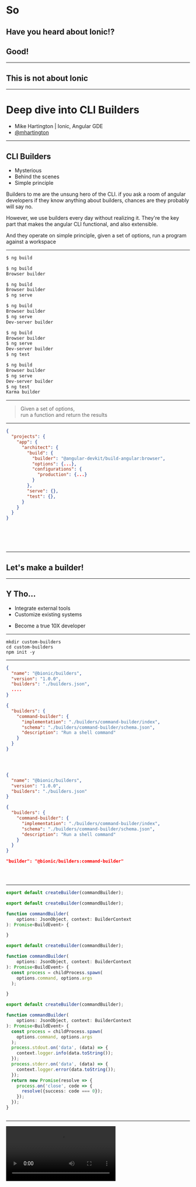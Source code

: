 
<Head>
  <title>Deep dive into CLI Builders</title>
</Head>

# So

<Appear>

## Have you heard about Ionic!?

## Good!


</Appear>

---

## This is not about Ionic

---

# Deep dive into CLI Builders


- Mike Hartington | Ionic, Angular GDE
- [@mhartington](https://twitter.com/mhartington)

---

## CLI Builders
- Mysterious
- Behind the scenes
- Simple principle

<Notes>

Builders to me are the unsung hero of the CLI. if you ask a room of angular developers if they know anything about builders, chances are they probably will say no.

However, we use builders every day without realizing it. They're the key part that makes the angular CLI functional, and also extensible.

And they operate on simple principle, given a set of options, run a program against a workspace

</Notes>


---


<CodeSurfer>

```diff
$ ng build
```


```diff
$ ng build
Browser builder
```

```diff
$ ng build
Browser builder
$ ng serve
```

```diff
$ ng build
Browser builder
$ ng serve
Dev-server builder
```

```diff
$ ng build
Browser builder
$ ng serve
Dev-server builder
$ ng test
```

```diff
$ ng build
Browser builder
$ ng serve
Dev-server builder
$ ng test
Karma builder
```

</CodeSurfer>

---

> Given a set of options, <br/> run a function and return the results


---

<CodeSurfer>

```json showNumbers
{
  "projects": {
    "app": {
      "architect": {
        "build": {
          "builder": "@angular-devkit/build-angular:browser",
          "options": {...},
          "configurations": {
            "production": {...}
          }
        },
        "serve": {},
        "test": {},
      }
    }
  }
}
```


```diff 5:11 title="Our architect. High level settings"
```

```diff 6 title="What builder gets called"
```

```diff 7 title="Our options that get passed"
```

```diff 8:10 title="Overrides for production"
```


```diff 6[23:59] title="Package and builder lookup"
```

</CodeSurfer>

---


## Let's make a builder!

---

## Y Tho...
- Integrate external tools
- Customize existing systems

<Appear>

- Become a true 10X developer

</Appear>

---

```shell
mkdir custom-builders
cd custom-builders
npm init -y
```

---


<CodeSurfer>


```json title="package.json" showNumbers
{
  "name": "@bionic/builders",
  "version": "1.0.0",
  "builders": "./builders.json",
  ....
}
```

```json title="builder.json"
{
  "builders": {
    "command-builder": {
      "implementation": "./builders/command-builder/index",
      "schema": "./builders/command-builder/schema.json",
      "description": "Run a shell command"
    }
  }
}
```

```diff 4 title="Our builder logic"
```

```diff 5 title="Our scheme, to validate options"
```

```diff 6 title="A description desciption"
```

```json 1:17
{
  "name": "@bionic/builders",
  "version": "1.0.0",
  "builders": "./builders.json"
}

{
  "builders": {
    "command-builder": {
      "implementation": "./builders/command-builder/index",
      "schema": "./builders/command-builder/schema.json",
      "description": "Run a shell command"
    }
  }
}

"builder": "@bionic/builders:command-builder"
```

```diff 2[12:27],17[13:28]
```

```diff 2[12:27],9[6:20],17[13:28,30:43]
```

```diff 2[12:27],9[6:20],10,17[13:28,30:43]
```

</CodeSurfer>


---

<CodeSurfer>


```typescript title="builders/command-builder/index" showNumbers
export default createBuilder(commandBuilder);

```

```typescript
export default createBuilder(commandBuilder);

function commandBuilder(
    options: JsonObject, context: BuilderContext
): Promise<BuildEvent> {

}
```

```typescript
export default createBuilder(commandBuilder);

function commandBuilder(
    options: JsonObject, context: BuilderContext
): Promise<BuildEvent> {
  const process = childProcess.spawn(
    options.command, options.args
  );

}
```

```typescript
export default createBuilder(commandBuilder);

function commandBuilder(
    options: JsonObject, context: BuilderContext
): Promise<BuildEvent> {
  const process = childProcess.spawn(
    options.command, options.args
  );
  process.stdout.on('data', (data) => {
    context.logger.info(data.toString());
  });
  process.stderr.on('data', (data) => {
    context.logger.error(data.toString());
  });
  return new Promise(resolve => {
    process.on('close', code => {
      resolve({success: code === 0});
    });
  });
}
```


```diff 1:20
```


</CodeSurfer>

---

<Video src="command-builder-2.mov" />


---

## Something more complex?
### New Webpack plugin

---


<CodeSurfer>

```typescript title="./builders/extend-builder/index.ts" showNumbers
export default createBuilder(extendExisitingBuilder);

function extendExisitingBuilder(
  options: BuilderOptions,
  context: BuilderContext
): Observable<BuilderOutput> {
}
```

```typescript
export default createBuilder(extendExisitingBuilder);

function extendExisitingBuilder(
  options: BuilderOptions,
  context: BuilderContext
): Observable<BuilderOutput> {
  const targetSpec = targetFromTargetString(
    options.browserTarget
  );

}
```

```diff title="Returns the target, builder, and config" 7:9 subtitle="{ project:string, target:string, configuration:string }"
```


```typescript
export default createBuilder(extendExisitingBuilder);

function extendExisitingBuilder(
  options: BuilderOptions,
  context: BuilderContext
): Observable<BuilderOutput> {
  const targetSpec = targetFromTargetString(
    options.browserTarget
  );

  return forkJoin(
    from(context.getTargetOptions(targetSpec)),
    from(context.getBuilderNameForTarget(targetSpec))
  )
}
```


```diff title="Get the options listed in angular.json" 12
```

```diff title="Get the builder name we want to run" 13 subtitle="@angular-devkit/build-angular:browser"
```

```typescript
export default createBuilder(extendExisitingBuilder);

function extendExisitingBuilder(
  options: BuilderOptions,
  context: BuilderContext
): Observable<BuilderOutput> {
  const targetSpec = targetFromTargetString(
    options.browserTarget
  );

  return forkJoin(
    from(context.getTargetOptions(targetSpec)),
    from(context.getBuilderNameForTarget(targetSpec))
  ).pipe(
    concatMap(([buildOptions, buildName]) =>
      from(
        context.validateOptions(
          buildOptions,
          buildName
        )
      )
    ),
  );
}
```


```diff title="Validates public options with internals" 17:20
```

```typescript
export default createBuilder(extendExisitingBuilder);

function extendExisitingBuilder(
  options: BuilderOptions,
  context: BuilderContext
): Observable<BuilderOutput> {
  const targetSpec = targetFromTargetString(
    options.browserTarget
  );

  return forkJoin(
    from(context.getTargetOptions(targetSpec)),
    from(context.getBuilderNameForTarget(targetSpec))
  ).pipe(
    concatMap(([buildOptions, buildName]) =>
      from(
        context.validateOptions(
          buildOptions,
          buildName
        )
      )
    ),
    concatMap(finalOpts =>
      extendBuilder(executeBrowserBuilder)(
        finalOpts,
        context
      )
    )
  );
}
```

```ts
export default createBuilder(extendExisitingBuilder);

function extendExisitingBuilder(
  options: BuilderOptions,
  context: BuilderContext
): Observable<BuilderOutput> {
  const targetSpec = targetFromTargetString(
    options.browserTarget
  );

  return forkJoin(
    from(context.getTargetOptions(targetSpec)),
    from(context.getBuilderNameForTarget(targetSpec))
  ).pipe(
    concatMap(([buildOptions, buildName]) =>
      from(
        context.validateOptions(
          buildOptions,
          buildName
        )
      )
    ),
    concatMap(finalOpts =>
      extendBuilder(executeBrowserBuilder)(
        finalOpts,
        context
      )
    )
  );
}

export function extendBuilder(builder) {
  return (options: any, context: BuilderContext) => {
    return builder(options, context, {
      webpackConfiguration(config) {
        return config;
      }
    });
  };
}
```

```ts title="~=[,,_,,]:3"
export default createBuilder(extendExisitingBuilder);

function extendExisitingBuilder(
  options: BuilderOptions,
  context: BuilderContext
): Observable<BuilderOutput> {
  const targetSpec = targetFromTargetString(
    options.browserTarget
  );

  return forkJoin(
    from(context.getTargetOptions(targetSpec)),
    from(context.getBuilderNameForTarget(targetSpec))
  ).pipe(
    concatMap(([buildOptions, buildName]) =>
      from(
        context.validateOptions(
          buildOptions,
          buildName
        )
      )
    ),
    concatMap(finalOpts =>
      extendBuilder(executeBrowserBuilder)(
        finalOpts,
        context
      )
    )
  );
}

export function extendBuilder(builder) {
  return (options: any, context: BuilderContext) => {
    return builder(options, context, {
      webpackConfiguration(config) {
        config.plugins.push(new NyanProgressPlugin());
        return config;
      }
    });
  };
}
```

```ts 1:41
export default createBuilder(extendExisitingBuilder);

function extendExisitingBuilder(
  options: BuilderOptions,
  context: BuilderContext
): Observable<BuilderOutput> {
  const targetSpec = targetFromTargetString(
    options.browserTarget
  );

  return forkJoin(
    from(context.getTargetOptions(targetSpec)),
    from(context.getBuilderNameForTarget(targetSpec))
  ).pipe(
    concatMap(([buildOptions, buildName]) =>
      from(
        context.validateOptions(
          buildOptions,
          buildName
        )
      )
    ),
    concatMap(finalOpts =>
      extendBuilder(executeBrowserBuilder)(
        finalOpts,
        context
      )
    )
  );
}

export function extendBuilder(builder) {
  return (options: any, context: BuilderContext) => {
    return builder(options, context, {
      webpackConfiguration(config) {
        config.plugins.push(new NyanProgressPlugin());
        return config;
      }
    });
  };
}
```

</CodeSurfer>

---


<Video src="extend-builder.mov" />

---

## So, what have we learned

---

- For the most part, builders aren't complicated

---

- The real work is finding out what APIs you need
- Mostly driven by the `@angular-devkit`
- Can be a bit trial-and-error

---



<CodeSurfer>

```ts subtitle="~820 LOC, plus imports and utils"  title="@angular-devkit/build-angular:browser"
export function buildWebpackBrowser(
  options: BrowserBuilderSchema,
  context: BuilderContext,
  transforms: {
    webpackConfiguration?: ExecutionTransformer<webpack.Configuration>;
    logging?: WebpackLoggingCallback;
    indexHtml?: IndexHtmlTransform;
  } = {},
): Observable<BrowserBuilderOutput> {
//...
```


</CodeSurfer>


<Notes>

Builders can go from being quite simple, to rather complex depending on your needs.

The default browser builder for Angular is great example of a complex builder. It pulls in many different tools, some webpack plugins, and makes heavy use of every API available.


</Notes>


---

Plus there's type to follow!

---

## Some great example
- [mgechev/cli-builders-demo](https://github.com/mgechev/cli-builders-demo)
- [@angular-builders/custom-webpack](https://www.npmjs.com/package/@angular-builders/custom-webpack)
- [Manfred's ngx-build-plus](https://github.com/manfredsteyer/ngx-build-plus)
- [Angular Schule angular-cli-ghpages](https://github.com/angular-schule/angular-cli-ghpages)

---

# [@ionic/angular-toolkit](https://github.com/ionic-team/angular-toolkit)

---

### Evaluate
- Integrate different workflows
- Various node scripts? Builders can help
- There is no one true way

---


## Thank you

<br/>

#### [@mhartington](https://twitter.com/mhartington)

<br/>

#### `</html>`
